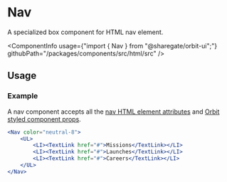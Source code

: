 
<Meta
    title="Html elements/Nav"
    id="html-nav"
/>

# Nav

<Tagline>A specialized <Link href="?path=/docs/box--default-story">box</Link> component for HTML nav element.</Tagline>

<ComponentInfo
    usage={"import { Nav } from \"@sharegate/orbit-ui\";"}
    githubPath="/packages/components/src/html/src"
/>

## Usage

### Example

A nav component accepts all the [nav HTML element attributes](https://developer.mozilla.org/en-US/docs/Web/HTML/Element/nav) and [Orbit styled component props](?path=/docs/styling--page).

```jsx
<Nav color="neutral-8">
    <UL>
        <LI><TextLink href="#">Missions</TextLink></LI>
        <LI><TextLink href="#">Launches</TextLink></LI>
        <LI><TextLink href="#">Careers</TextLink></LI>
    </UL>
</Nav>
```
